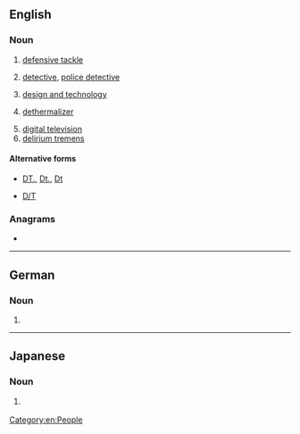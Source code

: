 {{also|Dt|dT|dt.|dt'|ḏt}}
==English==
{{wikipedia}}

===Noun===
{{en-noun|~}}

# {{lb|en|American football|Canadian football}} [[defensive tackle]]
# {{lb|en|law enforcement}} [[detective]], [[police detective]]
# {{lb|en|education}} [[design and technology]]
# {{lb|en|aviation}} [[dethermalizer]]
# [[digital television]]
# [[delirium tremens]]

====Alternative forms====
* {{sense|law enforcement}} [[DT.]], [[Dt.]], [[Dt]]
* {{sense|aviation}} [[D/T]]

===Anagrams===
* {{anagrams|en|a=dt|TD}}

[[Category:en:People]]

----

==German==

===Noun===
{{head|de|noun}}

# {{abbreviation of|de|[[Dachterrasse]]}}

----

==Japanese==

===Noun===
{{ja-noun|どうてい}}

# {{lb|ja|slang}} {{abbreviation of|ja|{{ja-r|童貞|どうてい}}}}
